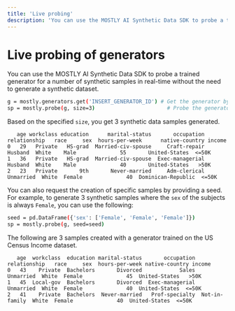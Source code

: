```yaml
---
title: 'Live probing'
description: 'You can use the MOSTLY AI Synthetic Data SDK to probe a trained generator for a number of synthetic samples in real-time without the need to generate a synthetic dataset.'
---
```


# Live probing of generators

You can use the MOSTLY AI Synthetic Data SDK to probe a trained generator for a number of synthetic samples in real-time without the need to generate a synthetic dataset.

```bash copy filename="python"
g = mostly.generators.get('INSERT_GENERATOR_ID') # Get the generator by its ID
sp = mostly.probe(g, size=3)                       # Probe the generator for 3 synthetic samples
```

Based on the specified `size`, you get 3 synthetic data samples generated.

```
   age workclass education      marital-status       occupation relationship   race     sex  hours-per-week      native-country income
0   29   Private   HS-grad  Married-civ-spouse     Craft-repair      Husband  White    Male              55       United-States  <=50K
1   36   Private   HS-grad  Married-civ-spouse  Exec-managerial      Husband  White    Male              40       United-States   >50K
2   23   Private       9th       Never-married     Adm-clerical    Unmarried  White  Female              40  Dominican-Republic  <=50K
```

You can also request the creation of specific samples by providing a seed. For example, to generate 3 synthetic samples where the `sex` of the subjects is always `Female`, you can use the following:

```bash copy filename="python"
seed = pd.DataFrame({'sex': ['Female', 'Female', 'Female']})
sp = mostly.probe(g, seed=seed)
```

The following are 3 samples created with a generator trained on the US Census Income dataset.

```
   age  workclass  education marital-status       occupation   relationship   race     sex  hours-per-week native-country income
0   43    Private  Bachelors       Divorced            Sales      Unmarried  White  Female              45  United-States   >50K
1   45  Local-gov  Bachelors       Divorced  Exec-managerial      Unmarried  White  Female              40  United-States  <=50K
2   41    Private  Bachelors  Never-married   Prof-specialty  Not-in-family  White  Female              40  United-States  <=50K
```

